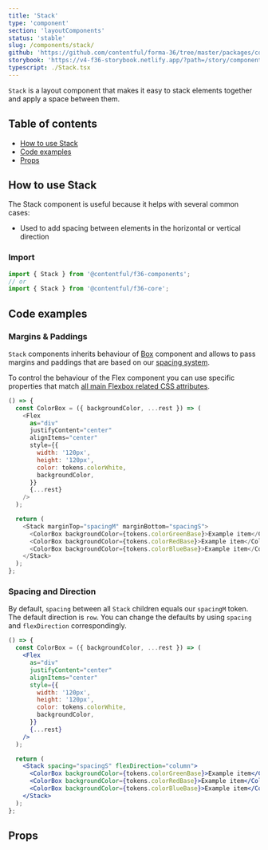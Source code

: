 ```yaml
---
title: 'Stack'
type: 'component'
section: 'layoutComponents'
status: 'stable'
slug: /components/stack/
github: 'https://github.com/contentful/forma-36/tree/master/packages/core/src/Stack'
storybook: 'https://v4-f36-storybook.netlify.app/?path=/story/components-stack--default'
typescript: ./Stack.tsx
---
```


`Stack` is a layout component that makes it easy to stack elements together and apply a space between them.

## Table of contents

- [How to use Stack](#how-to-use-stack)
- [Code examples](#code-examples)
- [Props](#props)

## How to use Stack

The Stack component is useful because it helps with several common cases:

- Used to add spacing between elements in the horizontal or vertical direction

### Import

```js static=true
import { Stack } from '@contentful/f36-components';
// or
import { Stack } from '@contentful/f36-core';
```

## Code examples

### Margins & Paddings

`Stack` components inherits behaviour of [Box] component and allows to pass margins and paddings that are based on our [spacing system].

To control the behaviour of the Flex component you can use specific properties that match [all main Flexbox related CSS attributes](https://cssreference.io/flexbox/).

```js
() => {
  const ColorBox = ({ backgroundColor, ...rest }) => (
    <Flex
      as="div"
      justifyContent="center"
      alignItems="center"
      style={{
        width: '120px',
        height: '120px',
        color: tokens.colorWhite,
        backgroundColor,
      }}
      {...rest}
    />
  );

  return (
    <Stack marginTop="spacingM" marginBottom="spacingS">
      <ColorBox backgroundColor={tokens.colorGreenBase}>Example item</ColorBox>
      <ColorBox backgroundColor={tokens.colorRedBase}>Example item</ColorBox>
      <ColorBox backgroundColor={tokens.colorBlueBase}>Example item</ColorBox>
    </Stack>
  );
};
```

### Spacing and Direction

By default, `spacing` between all `Stack` children equals our `spacingM` token. The default direction is `row`.
You can change the defaults by using `spacing` and `flexDirection` correspondingly.

```jsx
() => {
  const ColorBox = ({ backgroundColor, ...rest }) => (
    <Flex
      as="div"
      justifyContent="center"
      alignItems="center"
      style={{
        width: '120px',
        height: '120px',
        color: tokens.colorWhite,
        backgroundColor,
      }}
      {...rest}
    />
  );

  return (
    <Stack spacing="spacingS" flexDirection="column">
      <ColorBox backgroundColor={tokens.colorGreenBase}>Example item</ColorBox>
      <ColorBox backgroundColor={tokens.colorRedBase}>Example item</ColorBox>
      <ColorBox backgroundColor={tokens.colorBlueBase}>Example item</ColorBox>
    </Stack>
  );
};
```

## Props


<Props of="Stack" />

[box]: ../box
[spacing system]: ../../foundation/spacing
